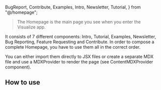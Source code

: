 
  BugReport,
  Contribute,
  Examples,
  Intro,
  Newsletter,
  Tutorial,
} from "@/homepage";

<Meta of={HomepageStories} />

> The Homepage is the main page you see when you enter the Visualize app.

It consists of 7 different components: Intro, Tutorial, Examples, Newsletter,
Bug Reporting, Feature Requesting and Contribute. In order to compose a complete
Homepage, you have to use them all in the correct order.

You can either import them directly to JSX files or create a separate MDX file
and use a MDXProvider to render the page (see ContentMDXProvider component).

<Canvas of={HomepageStories.Homepage} />

## How to use

```jsx
import { Contribute, Examples, Intro, Tutorial, Newsletter, BugReport, FeatureRequest } from "../homepage";

<Intro
  title="Visualize Swiss Open Government Data"
  teaser="Create and embed visualizations from any dataset provided by the LINDAS Linked Data Service."
  buttonLabel="Create a visualization"
/>
<Tutorial
  headline="Visualize data in just a few steps…"
  step1="Select a dataset"
  step2="Edit the visualization"
  step3="Share & embed"
/>
<Examples
  headline="Make it your own…"
  example1Headline="Create beautiful visualizations"
  example1Description="Choose from a wide range of chart types and configure them according to your needs."
  example2Headline="Use powerful customizations"
  example2Description="With the help of custom filters and data segmentation, even complex issues can be visualized."
/>
 <Newsletter
  headline="Stay up to date"
  description="Stay up to date and subscribe to our newsletter by adding your email address below."
  buttonLabel="Subscribe"
  buttonUrl={`mailto:${OWNER_ORGANIZATION_EMAIL}`}
/>
<FeatureRequest
  headline="New feature request"
  description="Submit your feature requests today and help shape the future of our platform!"
  buttonLabel="Submit"
 buttonUrl={createMailtoLink("en", {
  recipients: {
    to: "visualize@bafu.admin.ch",
    bcc: "support@interactivethings.com",
  },
  template: featureRequestTemplates,
  subject: "Visualize Feature Request",
})}
/>
 <BugReport
  headline="Found a bug?"
  description="Please report it to us, so we can fix it as soon as possible."
  buttonLabel="Report a bug"
  buttonUrl={createMailtoLink("en", {
    recipients: {
      to: "visualize@bafu.admin.ch",
      bcc: "supprt@interactivethings.com",
    },
    template: bugReportTemplates,
    subject: "Visualize Bug Report",
  })}
/>
<Contribute
  headline="Would you like to visualize your own data?"
  description="Find out how you can integrate your data into the LINDAS Linked Data Service."
  buttonLabel="Learn how"
  buttonUrl="https://lindas.admin.ch/?lang=en"
/>
```
